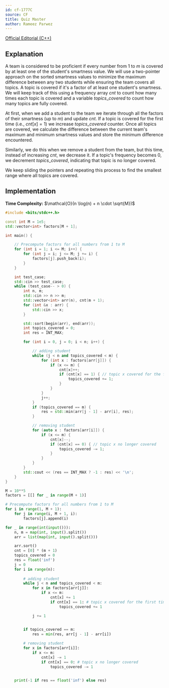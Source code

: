 ```yaml
---
id: cf-1777C
source: CF
title: Quiz Master
author: Rameez Parwez
---
```


[Official Editorial (C++)](https://codeforces.com/blog/entry/111729)

## Explanation
A team is considered to be proficient if every number from $1$ to $m$ is covered by at least one of the student's smartness value. We will use a two-pointer approach on the sorted smartness values to minimize the maximum difference between any two students while ensuring the team covers all topics. A topic is covered if it's a factor of at least one student's smartness. We will keep track of this using a frequency array $cnt$ to count how many times each topic is covered and a variable ${topics\_covered}$ to count how many topics are fully covered.

At first, when we add a student to the team we iterate through all the factors of their smartness (up to $m$) and update $cnt$. If a topic is covered for the first time (i.e., $cnt[x] = 1$) we increase
${topics\_covered}$ counter. Once all topics are covered, we calculate the difference between the current team's maximum and minimum smartness values and store the minimum difference encountered.

Similarly, we do this when we remove a student from the team, but this time, instead of increasing $cnt$, we decrease it. If a topic's frequency becomes $0$, we decrement ${topics\_covered}$, indicating that topic is no longer covered.

We keep sliding the pointers and repeating this process to find the smallest range where all topics are covered.

## Implementation

**Time Complexity:** $\mathcal{O}(n \log(n) + n \cdot \sqrt{M})$

<LanguageSection>
<CPPSection>

```cpp
#include <bits/stdc++.h>

const int M = 1e5;
std::vector<int> factors[M + 1];

int main() {

    // Precompute factors for all numbers from 1 to M
    for (int i = 1; i <= M; i++) {
        for (int j = i; j <= M; j += i) {
            factors[j].push_back(i);
        }
    }

    int test_case;
    std::cin >> test_case;
    while (test_case-- > 0) {
        int n, m;
        std::cin >> n >> m;
        std::vector<int> arr(n), cnt(m + 1);
        for (int &x : arr) {
            std::cin >> x;
        }

        std::sort(begin(arr), end(arr));
        int topics_covered = 0;
        int res = INT_MAX;

        for (int i = 0, j = 0; i < n; i++) {

            // adding student
            while (j < n and topics_covered < m) {
                for (int x : factors[arr[j]]) {
                    if (x <= m) {
                        cnt[x]++;
                        if (cnt[x] == 1) { // topic x covered for the first time
                            topics_covered += 1;
                        }
                    }
                }
                j++;
            }
            if (topics_covered == m) {
                res = std::min(arr[j - 1] - arr[i], res);
            }

            // removing student
            for (auto x : factors[arr[i]]) {
                if (x <= m) {
                    cnt[x]--;
                    if (cnt[x] == 0) { // topic x no longer covered
                        topics_covered -= 1;
                    }
                }
            }
        }
        std::cout << (res == INT_MAX ? -1 : res) << '\n';
    }
}
```

</CPPSection>
<PySection>

```py
M = 10**5
factors = [[] for _ in range(M + 1)]

# Precompute factors for all numbers from 1 to M
for i in range(1, M + 1):
    for j in range(i, M + 1, i):
        factors[j].append(i)

for _ in range(int(input())):
    n, m = map(int, input().split())
    arr = list(map(int, input().split()))

    arr.sort()
    cnt = [0] * (m + 1)
    topics_covered = 0
    res = float('inf')
    j = 0
    for i in range(n):
        
        # adding student
        while j < n and topics_covered < m:
            for x in factors[arr[j]]:
                if x <= m:
                    cnt[x] += 1
                    if cnt[x] == 1: # topic x covered for the first time
                        topics_covered += 1

            j += 1

        
        if topics_covered == m:
            res = min(res, arr[j - 1] - arr[i])

        # removing student
        for x in factors[arr[i]]:
            if x <= m:
                cnt[x] -= 1
                if cnt[x] == 0: # topic x no longer covered
                    topics_covered -= 1

    
    print(-1 if res == float('inf') else res)
```

</PySection>
</LanguageSection>